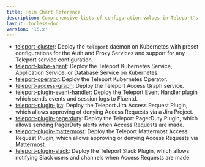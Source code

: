 ```yaml
---
title: Helm Chart Reference
description: Comprehensive lists of configuration values in Teleport's Helm charts
layout: tocless-doc
version: '16.x'
---
```


- [teleport-cluster](/docs/ver/16.x/reference/helm-reference/teleport-cluster): Deploy the
  `teleport` daemon on Kubernetes with preset configurations for the Auth and
  Proxy Services and support for any Teleport service configuration.
- [teleport-kube-agent](/docs/ver/16.x/reference/helm-reference/teleport-kube-agent): Deploy the
  Teleport Kubernetes Service, Application Service, or Database Service on
  Kubernetes.
- [teleport-operator](/docs/ver/16.x/reference/helm-reference/teleport-operator): Deploy the
  Teleport Kubernetes Operator.
- [teleport-access-graph](/docs/ver/16.x/reference/helm-reference/teleport-access-graph): Deploy the
  Teleport Access Graph service.
- [teleport-plugin-event-handler](/docs/ver/16.x/reference/helm-reference/teleport-plugin-event-handler):
  Deploy the Teleport Event Handler plugin which sends events and session logs
  to Fluentd.
- [teleport-plugin-jira](/docs/ver/16.x/reference/helm-reference/teleport-plugin-jira): Deploy
  the Teleport Jira Access Request Plugin, which allows approving of denying
  Access Requests via a Jira Project.
- [teleport-plugin-pagerduty](/docs/ver/16.x/reference/helm-reference/teleport-plugin-pagerduty):
  Deploy the Teleport PagerDuty Plugin, which allows sending PagerDuty alerts
  when Access Requests are made.
- [teleport-plugin-mattermost](/docs/ver/16.x/reference/helm-reference/teleport-plugin-mattermost):
  Deploy the Teleport Mattermost Access Request Plugin, which allows approving
  or denying Access Requests via Mattermost.
- [teleport-plugin-slack](/docs/ver/16.x/reference/helm-reference/teleport-plugin-slack): Deploy
  the Teleport Slack Plugin, which allows notifying Slack users and channels
  when Access Requests are made.
